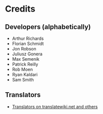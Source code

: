 =Credits=

== Developers (alphabetically) ==
* Arthur Richards
* Florian Schmidt
* Jon Robson
* Juliusz Gonera
* Max Semenik
* Patrick Reilly
* Rob Moen
* Ryan Kaldari
* Sam Smith

== Translators ==
* [https://translatewiki.net/wiki/Translating:MediaWiki/Credits Translators on translatewiki.net and others]
